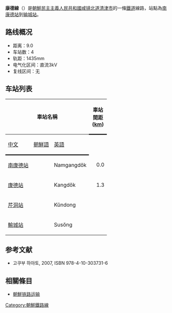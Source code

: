 '''康德線'''（{{kor|名=北|諺=강덕선|漢=康德線|羅=Kangdŏk sŏn|f=y}}）是[[朝鮮民主主義人民共和國|朝鮮民主主義人民共和國]][[咸镜北道|咸镜北道]][[清津市|清津市]]的一條[[鐵道|鐵道]]線路，站點為[[南康德站|南康德站]]到[[输城站|输城站]]。

==路线概况==
*距离：9.0
*车站数：4
*轨距：1435mm
*电气化区间：直流3kV
*复线区间：无

==车站列表==
{| class="wikitable"
|-
!colspan=3|車站名稱
!style="width: 2.5em; border-bottom:solid 3px;" rowspan=2|車站間距 ([[km|km]])
!style="width: 2.5em; border-bottom:solid 3px;" rowspan=2|累計距離 (km)
!style="border-bottom:solid 3px;" rowspan=2|连接路線
|-
!style="border-bottom:solid 3px;"|[[中文|中文]]
!style="border-bottom:solid 3px;"|[[朝鮮語|朝鮮語]]
!style="border-bottom:solid 3px;"|[[英語|英語]]
|-
|[[南康德站|南康德站]]
|{{Lang|ko|남강덕역}}
|Namgangdŏk
|style="text-align: right;"|0.0
|style="text-align: right;"|0.0
|[[平羅線|平羅線]]
|-
|[[康德站|康德站]]
|{{Lang|ko|강덕역}}
|Kangdŏk
|style="text-align: right;"|1.3
|style="text-align: right;"|1.3
|[[芹洞線|芹洞線]]
|-
|[[芹洞站|芹洞站]]
|{{Lang|ko|근동역}}
|Kŭndong
|style="text-align: right;"| 
|style="text-align: right;"| 
|[[芹洞線|芹洞線]]
|-
|[[輸城站|輸城站]]
|{{Lang|ko|수성역}}
|Susŏng
|style="text-align: right;"| 
|style="text-align: right;"|9.0
|[[咸北線|咸北線]]
|}

==参考文献==
* 고쿠부 하야토{{lang|ja|(国分隼人), 《将軍様の鉄道 北朝鮮鉄道事情》, 新潮社}}, 2007, ISBN 978-4-10-303731-6

==相關條目==
* [[朝鮮铁路运输|朝鮮铁路运输]]

{{朝鮮鐵路線}}
{{康德線}}

[[Category:朝鮮鐵路線|Category:朝鮮鐵路線]]